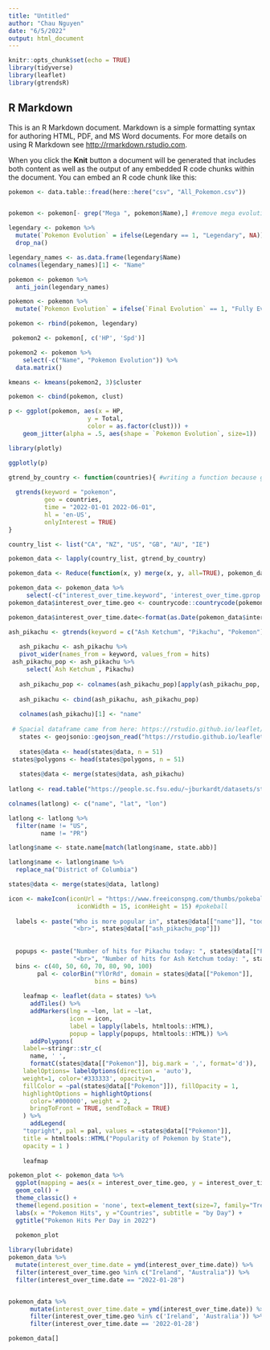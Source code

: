 ```yaml
---
title: "Untitled"
author: "Chau Nguyen"
date: "6/5/2022"
output: html_document
---
```


```r
knitr::opts_chunk$set(echo = TRUE)
library(tidyverse)
library(leaflet)
library(gtrendsR)

```

## R Markdown

This is an R Markdown document. Markdown is a simple formatting syntax for authoring HTML, PDF, and MS Word documents. For more details on using R Markdown see <http://rmarkdown.rstudio.com>.

When you click the **Knit** button a document will be generated that includes both content as well as the output of any embedded R code chunks within the document. You can embed an R code chunk like this:

```r
pokemon <- data.table::fread(here::here("csv", "All_Pokemon.csv"))


pokemon <- pokemon[- grep("Mega ", pokemon$Name),] #remove mega evolutions because they are only temporary!

legendary <- pokemon %>% 
  mutate(`Pokemon Evolution` = ifelse(Legendary == 1, "Legendary", NA)) %>% 
  drop_na()

legendary_names <- as.data.frame(legendary$Name)
colnames(legendary_names)[1] <- "Name"

pokemon <- pokemon %>% 
  anti_join(legendary_names)

pokemon <- pokemon %>% 
  mutate(`Pokemon Evolution` = ifelse(`Final Evolution` == 1, "Fully Evolved", "Not Fully Evolved" ))

pokemon <- rbind(pokemon, legendary)

 pokemon2 <- pokemon[, c('HP', 'Spd')]
```

```r

pokemon2 <- pokemon %>% 
    select(-c("Name", "Pokemon Evolution")) %>% 
  data.matrix()

kmeans <- kmeans(pokemon2, 3)$cluster

pokemon <- cbind(pokemon, clust)

p <- ggplot(pokemon, aes(x = HP, 
                      y = Total, 
                      color = as.factor(clust))) +
    geom_jitter(alpha = .5, aes(shape = `Pokemon Evolution`, size=1))

library(plotly)

ggplotly(p)
```



```r
gtrend_by_country <- function(countries){ #writing a function because gtrends only allows you to scrape 5 countries
  
  gtrends(keyword = "pokemon", 
          geo = countries, 
          time = "2022-01-01 2022-06-01", 
          hl = 'en-US', 
          onlyInterest = TRUE)
}

country_list <- list("CA", "NZ", "US", "GB", "AU", "IE")

pokemon_data <- lapply(country_list, gtrend_by_country) 

pokemon_data <- Reduce(function(x, y) merge(x, y, all=TRUE), pokemon_data)

pokemon_data <- pokemon_data %>% 
     select(-c("interest_over_time.keyword", 'interest_over_time.gprop', 'interest_over_time.category'))
pokemon_data$interest_over_time.geo <- countrycode::countrycode(pokemon_data$interest_over_time.geo, "iso2c", "country.name") # got this from here: https://stackoverflow.com/questions/26818257/how-to-convert-country-codes-into-country-names-in-a-column-within-a-data-frame

pokemon_data$interest_over_time.date<-format(as.Date(pokemon_data$interest_over_time.date, tz = "PST8PDT", '%Y-%m-%d'), "%Y-%m-%d",)

```



```r
ash_pikachu <- gtrends(keyword = c("Ash Ketchum", "Pikachu", "Pokemon"), geo = 'US', time = "now 1-d", hl = 'en-US')$interest_by_region
 
   ash_pikachu <- ash_pikachu %>% 
   pivot_wider(names_from = keyword, values_from = hits) 
 ash_pikachu_pop <- ash_pikachu %>% 
     select(`Ash Ketchum`, Pikachu)
 
   ash_pikachu_pop <- colnames(ash_pikachu_pop)[apply(ash_pikachu_pop, 1, which.max)]
 
   ash_pikachu <- cbind(ash_pikachu, ash_pikachu_pop)
 
   colnames(ash_pikachu)[1] <- "name"
   
 # Spacial dataframe came from here: https://rstudio.github.io/leaflet/choropleths.html
   states <- geojsonio::geojson_read("https://rstudio.github.io/leaflet/json/us-states.geojson", what = "sp")
 
   states@data <- head(states@data, n = 51)
 states@polygons <- head(states@polygons, n = 51)
 
   states@data <- merge(states@data, ash_pikachu)
 
latlong <- read.table("https://people.sc.fsu.edu/~jburkardt/datasets/states/state_capitals_ll.txt", header = FALSE) # This is the same lat/long data from lab 3

colnames(latlong) <- c("name", "lat", "lon")

latlong <- latlong %>% 
  filter(name != "US", 
         name != "PR")

latlong$name <- state.name[match(latlong$name, state.abb)]

latlong$name <- latlong$name %>% 
  replace_na("District of Columbia")

states@data <- merge(states@data, latlong)
```


```r
icon <- makeIcon(iconUrl = "https://www.freeiconspng.com/thumbs/pokeball-png/file-pokeball-png-0.png",
                   iconWidth = 15, iconHeight = 15) #pokeball
  
  labels <- paste("Who is more popular in", states@data[["name"]], "today?",
                  "<br>", states@data[["ash_pikachu_pop"]])
  
  
  popups <- paste("Number of hits for Pikachu today: ", states@data[["Pikachu"]], 
                  "<br>", "Number of hits for Ash Ketchum today: ", states@data[["Ash Ketchum"]])
  bins <- c(40, 50, 60, 70, 80, 90, 100)
        pal <- colorBin("YlOrRd", domain = states@data[["Pokemon"]],
                        bins = bins)
    
    leafmap <- leaflet(data = states) %>% 
      addTiles() %>% 
      addMarkers(lng = ~lon, lat = ~lat,
                 icon = icon,
                 label = lapply(labels, htmltools::HTML),
                 popup = lapply(popups, htmltools::HTML)) %>% 
      addPolygons(
    label=~stringr::str_c(
      name, ' ',
      formatC(states@data[["Pokemon"]], big.mark = ',', format='d')),
    labelOptions= labelOptions(direction = 'auto'),
    weight=1, color='#333333', opacity=1,
    fillColor = ~pal(states@data[["Pokemon"]]), fillOpacity = 1,
    highlightOptions = highlightOptions(
      color='#000000', weight = 2,
      bringToFront = TRUE, sendToBack = TRUE)
    ) %>% 
      addLegend(
    "topright", pal = pal, values = ~states@data[["Pokemon"]],
    title = htmltools::HTML("Popularity of Pokemon by State"),
    opacity = 1 )
    
    leafmap

```

```r
pokemon_plot <- pokemon_data %>% 
  ggplot(mapping = aes(x = interest_over_time.geo, y = interest_over_time.hits, fill = interest_over_time.geo)) +
  geom_col() +
  theme_classic() +
  theme(legend.position = 'none', text=element_text(size=7, family="Trebuchet MS")) +
  labs(x = "Pokemon Hits", y ="Countries", subtitle = "by Day") +
  ggtitle("Pokemon Hits Per Day in 2022")
  
  pokemon_plot
```
```r
library(lubridate)
pokemon_data %>% 
  mutate(interest_over_time.date = ymd(interest_over_time.date)) %>% 
  filter(interest_over_time.geo %in% c("Ireland", "Australia")) %>% 
  filter(interest_over_time.date == "2022-01-28")


pokemon_data %>% 
      mutate(interest_over_time.date = ymd(interest_over_time.date)) %>% 
      filter(interest_over_time.geo %in% c('Ireland', 'Australia')) %>% 
      filter(interest_over_time.date == '2022-01-28')

pokemon_data[]


```

